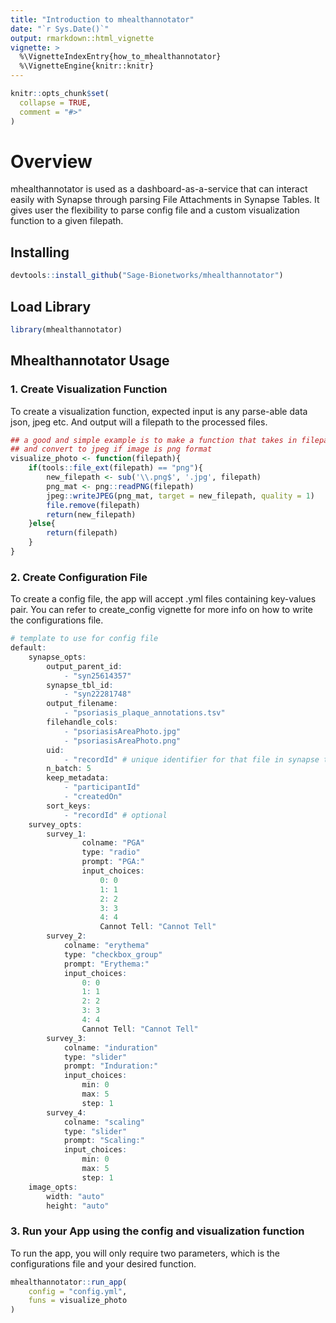 ```yaml
---
title: "Introduction to mhealthannotator"
date: "`r Sys.Date()`"
output: rmarkdown::html_vignette
vignette: >
  %\VignetteIndexEntry{how_to_mhealthannotator}
  %\VignetteEngine{knitr::knitr}
---
```


```r
knitr::opts_chunk$set(
  collapse = TRUE,
  comment = "#>"
)
```

# Overview

mhealthannotator is used as a dashboard-as-a-service that can interact easily with Synapse through parsing File Attachments in Synapse Tables. It gives user the flexibility to parse config file and a custom visualization function to a given filepath.

## Installing 
```r
devtools::install_github("Sage-Bionetworks/mhealthannotator")
```


## Load Library
```r
library(mhealthannotator)
```


## Mhealthannotator Usage

### 1. Create Visualization Function

To create a visualization function, expected input is any parse-able data json, jpeg etc. And output will a filepath to the processed files.

```r
## a good and simple example is to make a function that takes in filepath
## and convert to jpeg if image is png format
visualize_photo <- function(filepath){
    if(tools::file_ext(filepath) == "png"){
        new_filepath <- sub('\\.png$', '.jpg', filepath)
        png_mat <- png::readPNG(filepath)
        jpeg::writeJPEG(png_mat, target = new_filepath, quality = 1)
        file.remove(filepath)
        return(new_filepath)
    }else{
        return(filepath)
    }
}
```

### 2. Create Configuration File

To create a config file, the app will accept .yml files containing key-values pair. You can refer to create_config vignette for more info on how to write the configurations file.

```r
# template to use for config file
default:
    synapse_opts:
        output_parent_id: 
            - "syn25614357"
        synapse_tbl_id: 
            - "syn22281748" 
        output_filename: 
            - "psoriasis_plaque_annotations.tsv"
        filehandle_cols:
            - "psoriasisAreaPhoto.jpg"
            - "psoriasisAreaPhoto.png"
        uid: 
            - "recordId" # unique identifier for that file in synapse table
        n_batch: 5
        keep_metadata:
            - "participantId"
            - "createdOn"
        sort_keys:
            - "recordId" # optional
    survey_opts:
        survey_1:
                colname: "PGA"
                type: "radio"
                prompt: "PGA:"
                input_choices:
                    0: 0
                    1: 1
                    2: 2
                    3: 3
                    4: 4
                    Cannot Tell: "Cannot Tell"
        survey_2:
            colname: "erythema"
            type: "checkbox_group"
            prompt: "Erythema:"
            input_choices:
                0: 0
                1: 1
                2: 2
                3: 3
                4: 4
                Cannot Tell: "Cannot Tell"
        survey_3:
            colname: "induration"
            type: "slider"
            prompt: "Induration:"
            input_choices:
                min: 0
                max: 5
                step: 1
        survey_4:
            colname: "scaling"
            type: "slider"
            prompt: "Scaling:"
            input_choices:
                min: 0
                max: 5
                step: 1
    image_opts:
        width: "auto"
        height: "auto"
```


### 3. Run your App using the config and visualization function

To run the app, you will only require two parameters, which is the configurations file and your desired function. 

```r
mhealthannotator::run_app(
    config = "config.yml",
    funs = visualize_photo
)
```

